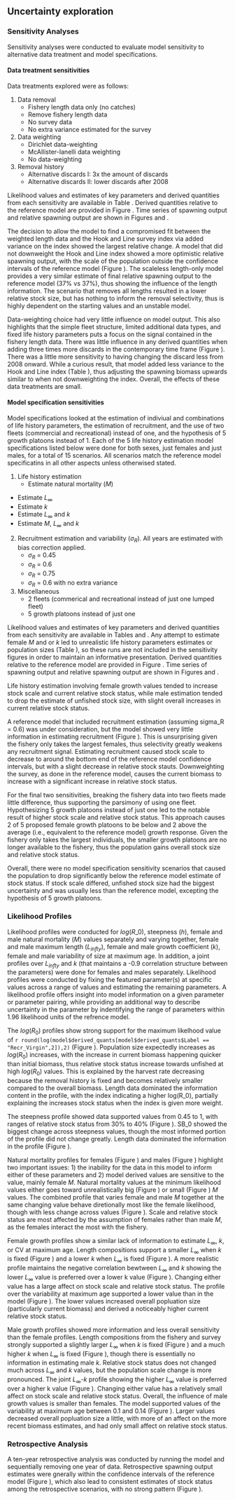 ## Uncertainty exploration


### Sensitivity Analyses

Sensitivity analyses were conducted to evaluate model sensitivity to alternative data treatment and model specifications.

#### Data treatment sensitivities

Data treatments explored were as follows:

1. Data removal
	+ Fishery length data only (no catches)
  	+ Remove fishery length data
  	+ No survey data
  	+ No extra variance estimated for the survey
2. Data weighting
  	+ Dirichlet data-weighting
  	+ McAllister-Ianelli data weighting
  	+ No data-weighting
3. Removal history
  	+ Alternative discards I: 3x the amount of discards 
  	+ Alternative discards II: lower discards after 2008
  

Likelihood values and estimates of key parameters and derived quantities from each sensitivity are available in Table \ref{tab:data_sensis}. Derived quantities relative to the reference model are provided in Figure \ref{fig:sensi-data-RE}. Time series of spawning output and relative spawning output are shown in Figures \ref{fig:sensi-data-ssb} and \ref{fig:sensi-data-depl}.

The decision to allow the model to find a compromised fit between the weighted length data and the Hook and Line survey index via added variance on the index showed the largest relative change. A model that did not downweight the Hook and Line index showed a more optimistic relative spawning output, with the scale of the population outside the confidence intervals of the reference model (Figure \ref{fig:sensi-data-RE}). The scaleless length-only model provides a very similar estimate of final relative spawning output to the reference model (37% vs 37%), thus showing the influence of the length information. The scenario that removes all lengths resulted in a lower relative stock size, but has nothing to inform the removal selectivity, thus is highly dependent on the starting values and an unstable model.

Data-weighting choice had very little influence on model output. This also highlights that the simple fleet structure, limited additional data types, and fixed life history parameters puts a focus on the signal contained in the fishery length data. There was little influence in any derived quantities when adding three times more discards in the contemporary time frame (Figure \ref{fig:sensi-data-RE}). There was a little more sensitivity to having changing the discard less from 2008 onward. While a curious result, that model added less variance to the Hook and Line index (Table \ref{tab:data_sensis}), thus adjusting the spawning biomass upwards similar to when not downweighting the index. Overall, the effects of these data treatments are small.


#### Model specification sensitivities

Model specifications looked at the estimation of indiviual and combinations of life history parameters, the estimation of recruitment, and the use of two fleets (commercial and recreational) instead of one, and the hypothesis of 5 growth platoons instead of 1. Each of the 5 life history estimation model specifications listed below were done for both sexes, just females and just males, for a total of 15 scenarios. All scenarios match the reference model specificatins in all other aspects unless otherwised stated.

1. Life history estimation
 	+ Estimate natural mortality ($M$)
  + Estimate $L_{\infty}$
  + Estimate $k$
  + Estimate $L_{\infty}$ and $k$
  + Estimate $M$, $L_{\infty}$ and $k$
  
2. Recruitment estimation and variability ($\sigma_R$). All years are estimated with bias correction applied.
	+ $\sigma_R$ = 0.45
	+ $\sigma_R$ = 0.6
	+ $\sigma_R$ = 0.75
	+ $\sigma_R$ = 0.6 with no extra variance

3. Miscellaneous
	+ 2 fleets (commerical and recreational instead of just one lumped fleet)
	+ 5 growth platoons instead of just one

Likelihood values and estimates of key parameters and derived quantities from each sensitivity are available in Tables \ref{tab:modspec_LH_sensis} and \ref{tab:modspec_RecMisc_sensis}. Any attempt to estimate female $M$ and or $k$ led to unrealistic life history parameters estimates or population sizes (Table \ref{tab:modspec_LH_sensis}), so these runs are not included in the sensitivity figures in order to maintain an informative presentation. Derived quantities relative to the reference model are provided in Figure \ref{fig:sensi-modspec-RE}. Time series of spawning output and relative spawning output are shown in Figures \ref{fig:sensi-modspec-ssb} and \ref{fig:sensi-modspec-depl}.

Life history estimation involving female growth values tended to increase stock scale and current relative stock status, while male estimation tended to drop the estimate of unfished stock size, with slight overall increases in current relative stock status. 

A reference model that included recruitment estimation (assuming sigma\_R = 0.6) was under consideration, but the model showed very little information in estimating recruitment (Figure \ref{fig:rec-mod-var}). This is unsurprising given the fishery only takes the largest females, thus selectivity greatly weakens any recruitment signal. Estimating recruitment caused stock scale to decrease to around the bottom end of the reference model confidence intervals, but with a slight decrease in relative stock stauts. Downweighting the survey, as done in the reference model, causes the current biomass to increase with a significant increase in relative stock status. 

For the final two sensitivities, breaking the fishery data into two fleets made little difference, thus supporting the parsimony of using one fleet. Hypothesizing 5 growth platoons instead of just one led to the notable result of higher stock scale and relative stock status. This approach causes 2 of 5 proposed female growth platoons to be below and 2 above the average (i.e., equivalent to the reference model) growth response. Given the fishery only takes the largest individuals, the smaller growth platoons are no longer available to the fishery, thus the population gains overall stock size and relative stock status.

Overall, there were no model specification sensitivity scenarios that caused the population to drop significantly below the reference model estimate of stock status. If stock scale differed, unfished stock size had the biggest uncertainty and was usually less than the reference model, excepting the hypothesis of 5 growth platoons.


### Likelihood Profiles

Likelihood profiles were conducted for $log(R\_0)$, steepness ($h$), female and male natural mortality ($M$) values separately and varying together, female and male maximum length ($L_{infty}$), female and male growth coefficient ($k$), female and male variability of size at maximum age. In addition, a joint profiles over  $L_{infty}$ and $k$ (that maintains a -0.9 correlation structure between the parameters) were done for females and males separately. Likelihood profiles were conducted by fixing the featured parameter(s) at specific values across a range of values and estimating the remaining parameters. A likelihood profile offers insight into model information on a given parameter or parameter pairing, while providing an additional way to describe uncertainty in the parameter by indentifying the range of parameters within 1.96 likelihood units of the refrence model.

The $log(R_0)$ profiles show strong support for the maximum likelhood value of `r round(log(model$derived_quants[model$derived_quants$Label == "Recr_Virgin",2]),2)` (Figure \ref{fig:r0-profile-combo}). Population size expectedly increases as $log(R_0)$ increases, with the increase in current biomass happening quicker than initial biomass, thus relative stock status increase towards unfished at high $log(R_0)$ values. This is explained by the harvest rate decreasing because the removal history is fixed and becomes relatively smaller compared to the overall biomass. Length data dominated the information content in the profile, with the index indicating a higher log(R_0), partially explaining the increases stock status when the index is given more weight.

The steepness profile showed data supported values from 0.45 to 1, with ranges of relative stock status from 30% to 40% (Figure \ref{fig:steepness-profile-combo}). SB_0 showed the biggest change across steepness values, though the most informed portion of the profile did not change greatly. Length data dominated the information in the profile (Figure \ref{fig:steepness-profile-combo}). 

Natural mortality profiles for females (Figure \ref{fig:M_f-profile-combo}) and males (Figure \ref{fig:M_m-profile-combo}) highlight two important issues: 1) the inability for the data in this model to inform either of these parameters and 2) model derived values are sensitive to the value, mainly female $M$. Natural mortality values at the minimum likelihood values either goes toward unrealistically big (Figure \ref{fig:M_f-profile-combo}) or small (Figure \ref{fig:M_m-profile-combo}) $M$ values. The combined profile that varies female and male $M$ together at the same changing value behave diretionally most like the female likelihood, though with less change across values (Figure \ref{fig:M-multiprofile-combo}). Scale and relative stock status are most affected by the assumption of females rather than male $M$, as the females interact the most with the fishery.

Female growth profiles show a similar lack of information to estimate $L_{\infty}$, $k$, or CV at maximum age. Length compositions support a smaller $L_{\infty}$ when $k$ is fixed (Figure \ref{fig:Linf_F-profile-combo}) and a lower $k$ when $L_{\infty}$ is fixed (Figure \ref{fig:k_f-profile-combo}). A more realistic profile maintains the negative correlation bewtween $L_{\infty}$ and $k$ showing the lower $L_{\infty}$ value is preferred over a lower k value (Figure \ref{fig:Linf_k_f-profile}). Changing either value has a large affect on stock scale and relative stock status. The profile over the variability at maximum age supported a lower value than in the model (Figure \ref{fig:CVold_f-profile-combo}). The lower values increased overall popluation size (particularly current biomass) and derived a noticeably higher current relative stock status.

Male growth profiles showed more information and less overall sensitivity than the female profiles. Length compositions from the fishery and survey strongly supported a slightly larger $L_{\infty}$ when $k$ is fixed (Figure \ref{fig:Linf_M-profile-combo}) and a much higher $k$ when $L_{\infty}$ is fixed (Figure \ref{fig:k_m-profile-combo}), though there is essentially no information in estimating male $k$. Relative stock status does not changed much across $L_{\infty}$ and $k$ values, but the population scale change is more pronounced. The joint $L_{\infty}$-$k$ profile showing the higher $L_{\infty}$ value is preferred over a higher k value (Figure \ref{fig:Linf_k_m-profile}). Changing either value has a relatively small affect on stock scale and relative stock status. Overall, the influence of male growth values is smaller than females. The model supported values of the variability at maximum age between 0.1 and 0.14 (Figure \ref{fig:CVold_f-profile-combo}). Larger values decreased overall popluation size a little, with more of an affect on the more recent biomass estimates, and had only small affect on relative stock status.


### Retrospective Analysis

A ten-year retrospective analysis was conducted by running the model and sequentially removing one year of data. Retrospective spawning output estimates were gnerally within the confidence intervals of the reference model (Figure \ref{fig:retro-ssb}), which also lead to consistent estimates of stock status among the retrospective scenarios, with no strong pattern (Figure \ref{fig:retro-depl}).

